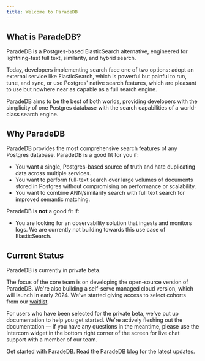 ```yaml
---
title: Welcome to ParadeDB
---
```


## What is ParadeDB?

ParadeDB is a Postgres-based ElasticSearch alternative, engineered for lightning-fast full text,
similarity, and hybrid search.

Today, developers implementing search face one of two options: adopt an external service like ElasticSearch,
which is powerful but painful to run, tune, and sync, or use Postgres' native search features, which are pleasant to
use but nowhere near as capable as a full search engine.

ParadeDB aims to be the best of both worlds, providing developers with the simplicity of one Postgres
database with the search capabilities of a world-class search engine.

## Why ParadeDB

ParadeDB provides the most comprehensive search features of any Postgres database. ParadeDB is a good fit for you if:

- You want a single, Postgres-based source of truth and hate duplicating data across multiple services.
- You want to perform full-text search over large volumes of documents stored in Postgres without compromising on performance or scalability.
- You want to combine ANN/similarity search with full text search for improved semantic matching.

ParadeDB is **not** a good fit if:

- You are looking for an observability solution that ingests and monitors logs. 
We are currently not building towards this use case of ElasticSearch.

## Current Status

ParadeDB is currently in private beta.

The focus of the core team is on developing the open-source version of ParadeDB. We're also building a
self-serve managed cloud version, which will launch in early 2024. We've started giving access to select
cohorts from our [waitlist](https://paradedb.typeform.com/to/jHkLmIzx?typeform-source=www.paradedb.com).

For users who have been selected for the private beta, we've put up documentation to help you get started.
We're actively fleshing out the documentation — if you have any questions in the meantime, please use the
Intercom widget in the bottom right corner of the screen for live chat support with a member of our team.

<CardGroup cols={2}>
  <Card title="Quickstart" icon="rocket" href="/quickstart">
    Get started with ParadeDB.
  </Card>
  <Card title="Blog" icon="rss" href="/blog">
    Read the ParadeDB blog for the latest updates.
  </Card>
</CardGroup>
